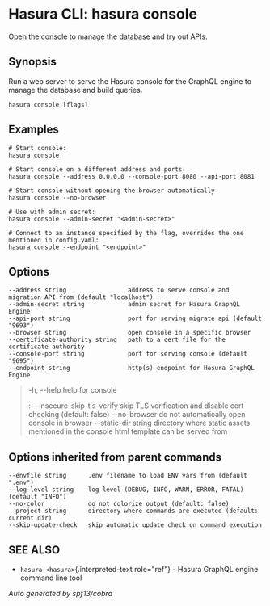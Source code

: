
Hasura CLI: hasura console
==========================

Open the console to manage the database and try out APIs.

Synopsis
--------

Run a web server to serve the Hasura console for the GraphQL engine to
manage the database and build queries.

    hasura console [flags]

Examples
--------

    # Start console:
    hasura console

    # Start console on a different address and ports:
    hasura console --address 0.0.0.0 --console-port 8080 --api-port 8081

    # Start console without opening the browser automatically
    hasura console --no-browser

    # Use with admin secret:
    hasura console --admin-secret "<admin-secret>"

    # Connect to an instance specified by the flag, overrides the one mentioned in config.yaml:
    hasura console --endpoint "<endpoint>"

Options
-------

    --address string                 address to serve console and migration API from (default "localhost")
    --admin-secret string            admin secret for Hasura GraphQL Engine 
    --api-port string                port for serving migrate api (default "9693")
    --browser string                 open console in a specific browser
    --certificate-authority string   path to a cert file for the certificate authority 
    --console-port string            port for serving console (default "9695")
    --endpoint string                http(s) endpoint for Hasura GraphQL Engine 

> -h, \--help help for console
>
> :   \--insecure-skip-tls-verify skip TLS verification and disable cert
>     checking (default: false) \--no-browser do not automatically open
>     console in browser \--static-dir string directory where static
>     assets mentioned in the console html template can be served from
>
Options inherited from parent commands
--------------------------------------

    --envfile string      .env filename to load ENV vars from (default ".env")
    --log-level string    log level (DEBUG, INFO, WARN, ERROR, FATAL) (default "INFO")
    --no-color            do not colorize output (default: false)
    --project string      directory where commands are executed (default: current dir)
    --skip-update-check   skip automatic update check on command execution

SEE ALSO
--------

-   `hasura <hasura>`{.interpreted-text role="ref"} - Hasura GraphQL
    engine command line tool

*Auto generated by spf13/cobra*
